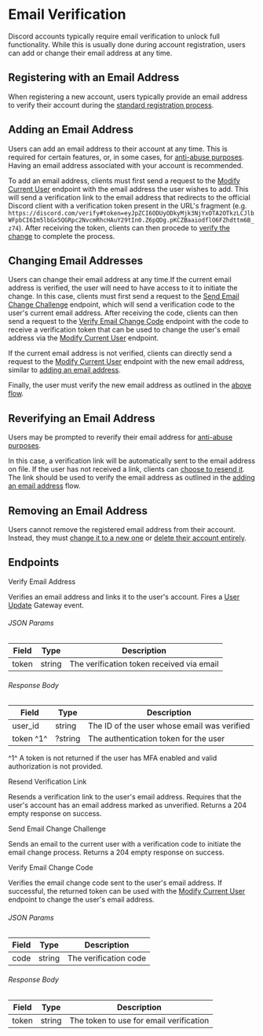 # Email Verification

Discord accounts typically require email verification to unlock full functionality. While this is usually done during account registration, users can add or change their email address at any time.

## Registering with an Email Address

When registering a new account, users typically provide an email address to verify their account during the [standard registration process](/authentication#register).

## Adding an Email Address

Users can add an email address to their account at any time. This is required for certain features, or, in some cases, for [anti-abuse purposes](/resources/user#required-action-type). Having an email address associated with your account is recommended.

To add an email address, clients must first send a request to the [Modify Current User](/resources/user#modify-current-user) endpoint with the email address the user wishes to add.
This will send a verification link to the email address that redirects to the official Discord client with a verification token present in the URL's fragment (e.g. `https://discord.com/verify#token=eyJpZCI6ODUyODkyMjk3NjYxOTA2OTkzLCJlbWFpbCI6Im5lbGx5QGRpc2NvcmRhcHAuY29tIn0.Z6pQDg.pKCZBaaiodflO6FZhdttm6B_z74`).
After receiving the token, clients can then procede to [verify the change](#verify-email-address) to complete the process.

## Changing Email Addresses

Users can change their email address at any time.If the current email address is verified, the user will need to have access to it to initiate the change.
In this case, clients must first send a request to the [Send Email Change Challenge](#send-email-change-challenge) endpoint, which will send a verification code to the user's current email address.
After receiving the code, clients can then send a request to the [Verify Email Change Code](#verify-email-change-code) endpoint with the code to receive a verification token that can be used to change the user's email address via the [Modify Current User](/resources/user#modify-current-user) endpoint.

If the current email address is not verified, clients can directly send a request to the [Modify Current User](/resources/user#modify-current-user) endpoint with the new email address, similar to [adding an email address](#adding-an-email-address).

Finally, the user must verify the new email address as outlined in the [above flow](#adding-an-email-address).

## Reverifying an Email Address

Users may be prompted to reverify their email address for [anti-abuse purposes](/resources/user#required-action-type).

In this case, a verification link will be automatically sent to the email address on file. If the user has not received a link, clients can [choose to resend it](#resend-verification-code).
The link should be used to verify the email address as outlined in the [adding an email address](#adding-an-email-address) flow.

## Removing an Email Address

Users cannot remove the registered email address from their account. Instead, they must [change it to a new one](#changing-email-addresses) or [delete their account entirely](/resources/user#delete-user-account).

## Endpoints

<RouteHeader method="POST" url="/auth/verify" unauthenticated>
  Verify Email Address
</RouteHeader>

Verifies an email address and links it to the user's account. Fires a [User Update](/topics/gateway-events#user-update) Gateway event.

###### JSON Params

| Field | Type   | Description                               |
| ----- | ------ | ----------------------------------------- |
| token | string | The verification token received via email |

###### Response Body

| Field     | Type    | Description                                 |
| --------- | ------- | ------------------------------------------- |
| user_id   | string  | The ID of the user whose email was verified |
| token ^1^ | ?string | The authentication token for the user       |

^1^ A token is not returned if the user has MFA enabled and valid authorization is not provided.

<RouteHeader method="POST" url="/auth/verify/resend">
  Resend Verification Link
</RouteHeader>

Resends a verification link to the user's email address. Requires that the user's account has an email address marked as unverified. Returns a 204 empty response on success.

<RouteHeader method="PUT" url="/users/@me/email">
  Send Email Change Challenge
</RouteHeader>

Sends an email to the current user with a verification code to initiate the email change process. Returns a 204 empty response on success.

<RouteHeader method="POST" url="/users/@me/email/verify-code">
  Verify Email Change Code
</RouteHeader>

Verifies the email change code sent to the user's email address. If successful, the returned token can be used with the [Modify Current User](/resources/user#modify-current-user) endpoint to change the user's email address.

###### JSON Params

| Field | Type   | Description           |
| ----- | ------ | --------------------- |
| code  | string | The verification code |

###### Response Body

| Field | Type   | Description                             |
| ----- | ------ | --------------------------------------- |
| token | string | The token to use for email verification |
